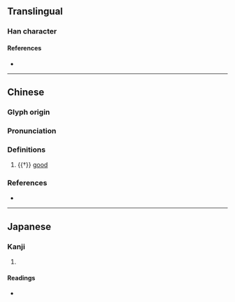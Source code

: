 {{character info}}
==Translingual==

===Han character===
{{Han char|rn=38|rad=女|as=06|sn=9|four=47462|canj=VNIR|ids=⿰女名}}

====References====
* {{Han ref|kx=0261.020|dkj=06237|dj=0527.070|hdz=21047.020|uh=59F3|ud=23027|bh=CE71|bd=52849}}

----

==Chinese==
{{zh-forms|alt=佲}}

===Glyph origin===
{{Han etym}}

===Pronunciation===
{{zh-pron
|m=mǐng
|c=ming5
|mc=y
|oc=y
|cat=a
}}

===Definitions===
{{zh-hanzi}}

# {{†}} [[good]]

===References===
* {{R:twedu|C02087}}

----

==Japanese==

===Kanji===
{{ja-kanji|grade=|rs=女06}}

# {{rfdef|ja|sort=女06}}

====Readings====
* {{ja-readings|on=[[べい]] (bei), [[みょう]] (myō)|kun=[[みめよい]] (mimeyoi)}}